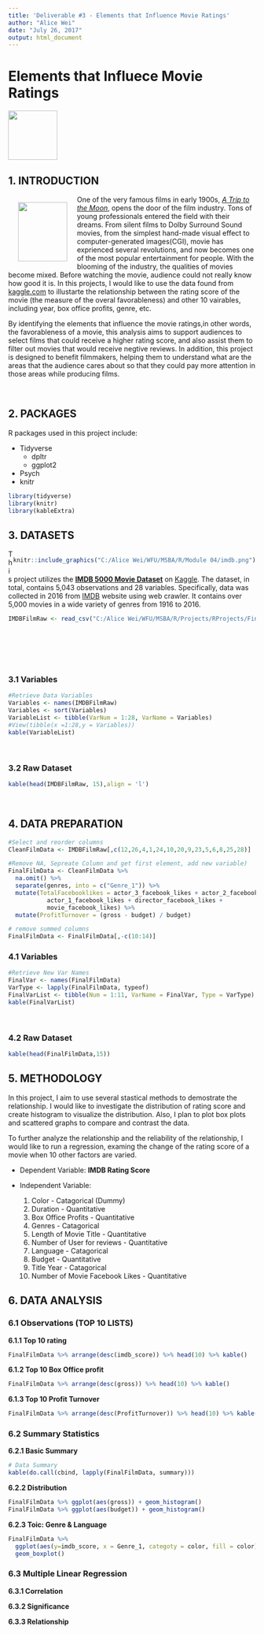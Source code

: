 ---
title: 'Deliverable #3 - Elements that Influence Movie Ratings'
author: "Alice Wei"
date: "July 26, 2017"
output: html_document
---



# **Elements that Influece Movie Ratings** {.tabset .tabset-fade .tabset-pills}

<div style="float: center">
<img src="C:/Alice Wei/WFU/MSBA/R/Projects/Rprojects/Final Project/Movie-making4.jpg" height="100" >

</div>
## 1. INTRODUCTION 

<div style="float: left">
<img src="C:/Alice Wei/WFU/MSBA/R/Module 04/A trip to the Moon.jpg" hspace="20" height="120" width="100" >


</div>

One of the very famous films in early 1900s, [*A Trip to the Moon*](https://www.youtube.com/watch?v=zXgTFBIwDCc), opens the door of the film industry. Tons of young professionals entered the field with their dreams. From silent films to Dolby Surround Sound movies, from the simplest hand-made visual effect to computer-generated images(CGI), movie has exprienced several revolutions, and now becomes one of the most popular entertainment for people. With the blooming of the industry, the qualities of movies become mixed. Before watching the movie, audience could not really know how good it is. In this projects, I would like to use the data found from [kaggle.com](https://www.kaggle.com/) to illustarte the relationship between the rating score of the movie (the measure of the overal favorableness) and other 10 vairables, including year, box office profits, genre, etc.

By identifying the elements that influence the movie ratings,in other words, the favorableness of a movie, this analysis aims to support audiences to select films that could receive a higher rating score, and also assist them to filter out movies that would receive negtive reviews. In addition, this project is designed to benefit filmmakers, helping them to understand what are the areas that the audience cares about so that they could pay more attention in those areas while producing films.

<br>





## 2. PACKAGES 

R packages used in this project include:

* Tidyverse
  * dpltr
  * ggplot2
* Psych
* knitr

```{r}
library(tidyverse)
library(knitr)
library(kableExtra)

```



## 3. DATASETS {.tabset .tabset-fade .tabset-pills}


<div style="float: right">

```{r, fig.align='right', echo=FALSE, out.width="150px", out.height="70px"}

knitr::include_graphics("C:/Alice Wei/WFU/MSBA/R/Module 04/imdb.png")
```

</div>


This project utilizes the [**IMDB 5000 Movie Dataset**](https://www.kaggle.com/deepmatrix/imdb-5000-movie-dataset) on [Kaggle](https://www.kaggle.com/). The dataset, in total, contains 5,043 observations and 28 variables. Specifically, data was collected in 2016 from [IMDB](http://www.imdb.com/) website using web crawler. It contains over 5,000 movies in a wide variety of genres from 1916 to 2016.

```{r echo=FALSE, comment=NA,results='asis',null_prefixt=FALSE, warning=FALSE, message=FALSE}

IMDBFilmRaw <- read_csv("C:/Alice Wei/WFU/MSBA/R/Projects/RProjects/Final Project/movie_metadata.csv")


```
<br>
<br>
<br>
<br>

### 3.1 Variables

```{r}
#Retrieve Data Variables
Variables <- names(IMDBFilmRaw)
Variables <- sort(Variables)
VariableList <- tibble(VarNum = 1:28, VarName = Variables)
#View(tibble(x =1:28,y = Variables))
kable(VariableList)
```

<br>

### 3.2 Raw Dataset


```{r comment=NA,results='asis',null_prefixt=TRUE}

kable(head(IMDBFilmRaw, 15),align = 'l')

```

<br>




## 4. DATA PREPARATION {.tabset .tabset-fade .tabset-pills}

```{r warning=FALSE}

#Select and reorder columns
CleanFilmData <- IMDBFilmRaw[,c(12,26,4,1,24,10,20,9,23,5,6,8,25,28)]

#Remove NA, Sepreate Column and get first element, add new variable)
FinalFilmData <- CleanFilmData %>% 
  na.omit() %>% 
  separate(genres, into = c("Genre_1")) %>%
  mutate(TotalFacebooklikes = actor_3_facebook_likes + actor_2_facebook_likes +
           actor_1_facebook_likes + director_facebook_likes + 
           movie_facebook_likes) %>%
  mutate(ProfitTurnover = (gross - budget) / budget)

# remove summed columns
FinalFilmData <- FinalFilmData[,-c(10:14)]


```


### 4.1 Variables

```{r}
#Retrieve New Var Names
FinalVar <- names(FinalFilmData)
VarType <- lapply(FinalFilmData, typeof)
FinalVarList <- tibble(Num = 1:11, VarName = FinalVar, Type = VarType)
kable(FinalVarList)
```

<br>

### 4.2 Raw Dataset


```{r comment=NA,results='asis',null_prefixt=TRUE}

kable(head(FinalFilmData,15))

```



## 5. METHODOLOGY

In this project, I aim to use several stastical methods to demostrate the relationship. I would like to investigate the distribution of rating score and create histogram to visualize the distribution. Also, I plan to plot box plots and scattered graphs to compare and contrast the data.

To further analyze the relationship and the reliability of the relationship, I would like to run a regression, examing the change of the rating score of a movie when 10 other factors are varied.

* Dependent Variable: **IMDB Rating Score**
  
* Independent Variable:

    1. Color - Catagorical (Dummy)
    2. Duration - Quantitative
    3. Box Office Profits - Quantitative
    4. Genres - Catagorical
    5. Length of Movie Title - Quantitative
    6. Number of User for reviews - Quantitative
    7. Language - Catagorical
    8. Budget - Quantitative
    9. Title Year - Catagorical
    10. Number of Movie Facebook Likes - Quantitative
  
## 6. DATA ANALYSIS {.tabset .tabset-fade .tabset-pills}

### 6.1 Observations (TOP 10 LISTS)

**6.1.1 Top 10 rating **

```{r}

FinalFilmData %>% arrange(desc(imdb_score)) %>% head(10) %>% kable()

```

**6.1.2 Top 10 Box Office profit**

```{r}

FinalFilmData %>% arrange(desc(gross)) %>% head(10) %>% kable()

```

**6.1.3 Top 10 Profit Turnover**

```{r}

FinalFilmData %>% arrange(desc(ProfitTurnover)) %>% head(10) %>% kable()

```

### 6.2 Summary Statistics

**6.2.1 Basic Summary**

```{r}

# Data Summary
kable(do.call(cbind, lapply(FinalFilmData, summary)))


```

**6.2.2 Distribution**


```{r fig.width= 12}

FinalFilmData %>% ggplot(aes(gross)) + geom_histogram()
FinalFilmData %>% ggplot(aes(budget)) + geom_histogram()

```

**6.2.3 Toic: Genre & Language**

```{r fig.height= 10, fig.width= 12}

FinalFilmData %>% 
  ggplot(aes(y=imdb_score, x = Genre_1, categoty = color, fill = color)) +
  geom_boxplot()

```


### 6.3 Multiple Linear Regression

**6.3.1 Correlation**

**6.3.2 Significance**

**6.3.3 Relationship**






